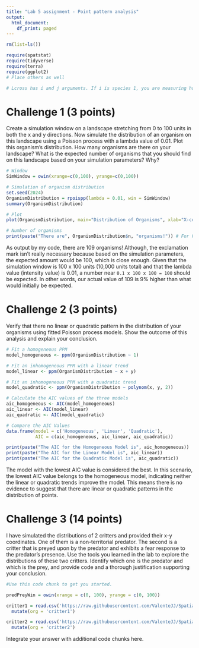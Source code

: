 ```yaml
---
title: "Lab 5 assignment - Point pattern analysis"
output:
  html_document:
    df_print: paged
---
```


```r
rm(list=ls())

require(spatstat)
require(tidyverse)
require(terra)
require(ggplot2)
# Place others as well

# Lcross has i and j arguments. If i is species 1, you are measuring how far species are to species 1. i and j can be species 1 and 2 or both. 

```


# Challenge 1 (3 points)

Create a simulation window on a landscape stretching from 0 to 100 units in both the x and y directions. Now simulate the distribution of an organism on this landscape using a Poisson process with a lambda value of 0.01. Plot this organism's distribution. How many organisms are there on your landscape? What is the expected number of organisms that you should find on this landscape based on your simulation parameters? Why?

```r
# Window
SimWindow = owin(xrange=c(0,100), yrange=c(0,100))

# Simulation of organism distribution
set.seed(2024)
OrganismDistribution = rpoispp(lambda = 0.01, win = SimWindow)
summary(OrganismDistribution)

# Plot
plot(OrganismDistribution, main="Distribution of Organisms", xlab="X-coordinate", ylab="Y-coordinate")

# Number of organisms
print(paste("There are", OrganismDistribution$n, "organisms!")) # For Fun
```

As output by my code, there are 109 organisms! Although, the exclamation mark isn't really necessary because based on the simulation parameters, the expected amount would be 100, which is close enough. Given that the simulation window is 100 x 100 units (10,000 units total) and that the lambda value (intensity value) is 0.01, a number near `0.1 x 100 x 100 = 100` should be expected. In other words, our actual value of 109 is 9% higher than what would initially be expected. 

# Challenge 2 (3 points)

Verify that there no linear or quadratic pattern in the distribution of your organisms using fitted Poisson process models. Show the outcome of this analysis and explain your conclusion.

```r
# Fit a homogeneous PPM
model_homogeneous <- ppm(OrganismDistribution ~ 1)

# Fit an inhomogeneous PPM with a linear trend
model_linear <- ppm(OrganismDistribution ~ x + y)

# Fit an inhomogeneous PPM with a quadratic trend
model_quadratic <- ppm(OrganismDistribution ~ polynom(x, y, 2))

# Calculate the AIC values of the three models
aic_homogeneous <- AIC(model_homogeneous)
aic_linear <- AIC(model_linear)
aic_quadratic <- AIC(model_quadratic)

# Compare the AIC Values
data.frame(model = c('Homogeneous', 'Linear', 'Quadratic'),
           AIC = c(aic_homogeneous, aic_linear, aic_quadratic))

print(paste("The AIC for the Homogeneous Model is", aic_homogeneous))
print(paste("The AIC for the Linear Model is", aic_linear))
print(paste("The AIC for the Quadratic Model is", aic_quadratic))

```

The model with the lowest AIC value is considered the best. In this scenario, the lowest AIC value belongs to the homogeneous model, indicating neither the linear or quadratic trends improve the model. This means there is no evidence to suggest that there are linear or quadratic patterns in the distribution of points.

# Challenge 3 (14 points)

I have simulated the distributions of 2 critters and provided their x-y coordinates. One of them is a non-territorial predator. The second is a critter that is preyed upon by the predator and exhibits a fear response to the predator's presence. Use the tools you learned in the lab to explore the distributions of these two critters. Identify which one is the predator and which is the prey, and provide code and a thorough justification supporting your conclusion.


```r
#Use this code chunk to get you started.

predPreyWin = owin(xrange = c(0, 100), yrange = c(0, 100))

critter1 = read.csv('https://raw.githubusercontent.com/ValenteJJ/SpatialEcology/main/Week5/species1.csv') %>% 
  mutate(org = 'critter1')

critter2 = read.csv('https://raw.githubusercontent.com/ValenteJJ/SpatialEcology/main/Week5/species2.csv') %>% 
  mutate(org = 'critter2')
```

Integrate your answer with additional code chunks here.